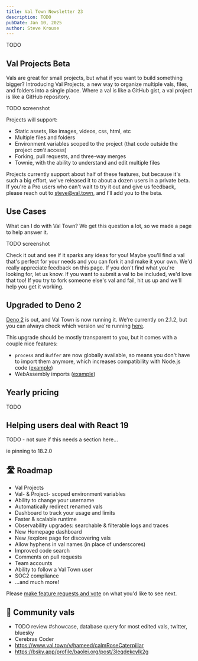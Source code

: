 ```yaml
---
title: Val Town Newsletter 23
description: TODO
pubDate: Jan 10, 2025
author: Steve Krouse
---
```



TODO

## Val Projects Beta

Vals are great for small projects, but what if you want to build something bigger? Introducing Val Projects, a new way to organize multiple vals, files, and folders into a single place. Where a val is like a GitHub gist, a val project is like a GitHub repository.

TODO screenshot

Projects will support:

- Static assets, like images, videos, css, html, etc
- Multiple files and folders
- Environment variables scoped to the project (that code outside the project _can't_ access)
- Forking, pull requests, and three-way merges
- Townie, with the ability to understand and edit multiple files

Projects currently support about half of these features, but because it's such a big effort, we've released it to about a dozen users in a private beta. If you're a Pro users who can't wait to try it out and give us feedback, please reach out to steve@val.town, and I'll add you to the beta.

## Use Cases

What can I do with Val Town? We get this question a lot, so we made a page to help answer it.

TODO screenshot

Check it out and see if it sparks any ideas for you! Maybe you'll find a val that's perfect for your needs and you can fork it and make it your own. We'd really appreciate feedback on this page. If you don't find what you're looking for, let us know. If you want to submit a val to be included, we'd love that too! If you try to fork someone else's val and fail, hit us up and we'll help you get it working.

## Upgraded to Deno 2

[Deno 2](https://deno.com/blog/v2.0) is out, and Val Town is now running it. We're currently on 2.1.2, but you can always check which version we're running [here](https://www.val.town/v/std/deno_version).

This upgrade should be mostly transparent to you, but it comes with a couple nice features:

- `process` and `Buffer` are now globally available, so means you don't have to import them anymore, which increases compatibility with Node.js code ([example](https://www.val.town/v/stevekrouse/processBufferDeno2Example))
- WebAssembly imports ([example](https://www.val.town/v/just_be/deno2wasmExample))

## Yearly pricing

TODO

## Helping users deal with React 19

TODO - not sure if this needs a section here...

ie pinning to 18.2.0

## 🛣️ Roadmap

- Val Projects
- Val- & Project- scoped environment variables
- Ability to change your username
- Automatically redirect renamed vals
- Dashboard to track your usage and limits
- Faster & scalable runtime
- Observability upgrades: searchable & filterable logs and traces
- New Homepage dashboard
- New /explore page for discovering vals
- Allow hyphens in val names (in place of underscores)
- Improved code search
- Comments on pull requests
- Team accounts
- Ability to follow a Val Town user
- SOC2 compliance
- ...and much more!

Please [make feature requests and vote](https://github.com/val-town/val-town-product/discussions?discussions) on what you'd like to see next.

## 🌟 Community vals

- TODO review #showcase, database query for most edited vals, twitter, bluesky
- Cerebras Coder
- https://www.val.town/v/hameed/calmRoseCaterpillar
- https://bsky.app/profile/baolei.org/post/3leqdekcylk2g
